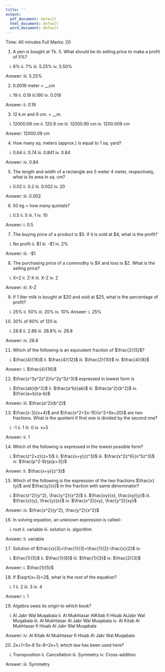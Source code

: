 ---
title: ''
output:
  pdf_document: default
  html_document: default
  word_document: default
---
\begin{center}
\begin{large}
Pabna Cadet College
\end{large}

3rd Tutorial Examination

Subject: Mathematics

Class: VII
\end{center}

Time: 40 minutes
\hfill
Full Marks: 20

\textbf{Answer all the questions}

1. A pen is bought at Tk. 5. What should be its selling price to make a profit of 5%?
i. 8% ii. 7%  iii. 5.25% iv. 5.50%

Answer: iii. 5.25%

2. 0.0019 meter = __cm
i. 19 ii. 0.19 iii.190 iv. 0.019

Answer: ii. 0.19

3. 12 k.m and 9 cm. = __m. 
i. 12000.09 cm ii. 120.9 cm iii. 12000.90 cm  iv. 1200.009 cm

Answer: 12000.09 cm 

4. How many sq. meters (approx.) is equal to 1 sq. yard?
i. 0.64 ii. 0.74 iii. 0.841 iv. 0.84

Answer: iv. 0.84

5. The length and width of a rectangle are 5 meter 4 meter, respectively, what is its area in sq. cm? 
i. 0.02 ii. 0.2 iii. 0.002 iv. 20

Answer: iii. 0.002

6. 50 kg = how many quintals? 
i. 0.5  ii. 5  iii. 1 iv. 10

Answer: i. 0.5

7. The buying price of a product is \$5. If it is sold at $4, what is the profit?
i. No profit ii. $1  iii. -\$1 iv. 2%

Answer: iii. -\$1

8. The purchasing price of a commodity is $X and loss is \$Z. What is the selling price?
i. X+Z  ii. Z-X iii. X-Z iv. Z

Answer: iii.  X-Z

9. If 1 liter milk is bought at $20 and sold at \$25, what is the percentage of profit? 
i.  25% ii. 50% iii. 20%  iv. 10% 
Answer: i.  25%

10. 30% of 80% of 120 is

i. 28.8 ii. 2.88 iii. 28.8% iv. 28.8

Answer: iv. 28.8

11. Which of the following is an equivalent fraction of $\frac{2}{5}$?
i.  $\frac{4}{16}$ ii.  $\frac{4}{12}$ iii. $\frac{2}{10}$ iv. $\frac{4}{8}$

Answer: i.  $\frac{4}{16}$

12. $\frac{x^3y^2z^2}{x^2y^3z^3}$ expressed in lowest form is
i.  $\frac{ab}{b^2}$ ii. $\frac{a^b}{ab}$ iii.  $\frac{a^2}{b^2}$ iv. $\frac{a+b}{a-b}$

Answer: iii.  $\frac{a^2}{b^2}$

13. $\frac{x-3}{x+4}$ and $\frac{x^2+2x-15}{x^2+9x+20}$ are two fractions. What is the quotient if first one is divided by the second one?
i. -1 ii. 1  iii. 0 iv. x+5

Answer: ii. 1

14. Which of the following is expressed in the lowest possible form?
i. $\frac{z^2+z}{z+1}$  ii. $\frac{x+y}{z^3}$ iii.  $\frac{x^2z^6}{x^5z^3}$ iv. $\frac{p^2-9}{p(p+3)}$

Answer: ii. $\frac{x+y}{z^3}$

15. Which of the following is the expression of the two fractions $\frac{x}{y}$ and $\frac{y}{x}$ in the fraction with same denominator? 
i. $\frac{x^2}{y^2}, \frac{y^2}{x^2}$ ii. $\frac{xy}{x}, \frac{xy}{y}$ iii. $\frac{x}{y}, \frac{y}{x}$ iv. $\frac{x^2}{xy}, \frac{y^2}{xy}$

Answer: iv. $\frac{x^2}{y^2}, \frac{y^2}{x^2}$

16. In solving equation, an unknown expression is called-
i. root  ii.  variable iii. solution iv. algorithm

Answer: ii.  variable 

17. Solution of $\frac{x}{3}+\frac{1}{3}=\frac{1}{2}-\frac{x}{2}$ is-
i. $\frac{1}{5}$ ii.  $\frac{1}{6}$ iii.  $\frac{1}{3}$ iv. $\frac{2}{3}$

Answer: i. $\frac{1}{5}$ 

18. If $\sqrt{x+3}=2$, what is the root of the equation?
i.  1 ii. 2 iii.  3 iv. 4

Answer: i. 1

19. Algebra owes its origin to which book?
i. Al Jabr Wal Muqabala ii. Al Mukhtasar AlKitab fi Hisab AlJabr Wal Muqabala iii. Al Mukhtasar Al Jabr Wal Muqabala iv. Al Kitab Al Mukhtasar fi Hisab Al Jabr Wal Muqabala

Answer: iv. Al Kitab Al Mukhtasar fi Hisab Al Jabr Wal Muqabala

20. 2x+1=5x-8 
5x-8=2x+1; which law has been used here?
i.  Transposition ii. Cancellation  iii.  Symmetry iv. Cross-addition

Answer: iii.  Symmetry
\begin{center}
---Good Luck---
\end{center}
